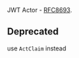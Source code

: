 JWT Actor - [RFC8693](https://www.rfc-editor.org/rfc/rfc8693.html#name-act-actor-claim).

## Deprecated

use `ActClaim` instead
